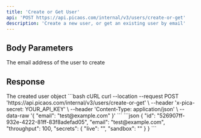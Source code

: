 ```yaml
---
title: 'Create or Get User'
api: 'POST https://api.picaos.com/internal/v3/users/create-or-get'
description: 'Create a new user, or get an existing user by email'
---
```


## Body Parameters

<ParamField body="email" type="string" required>
  The email address of the user to create
</ParamField>

## Response

<ResponseField name="user" type="User">
  The created user object
</ResponseField>

<RequestExample>
```bash cURL
curl --location --request POST 'https://api.picaos.com/internal/v3/users/create-or-get' \
--header 'x-pica-secret: YOUR_API_KEY' \
--header 'Content-Type: application/json' \
--data-raw '{
    "email": "test@example.com"
}'
```
</RequestExample>

<ResponseExample>
```json
{
    "id": "526907ff-932e-4222-81ff-83f8adefad05",
    "email": "test@example.com",
    "throughput": 100,
    "secrets": {
        "live": "<USER_LIVE_KEY>",
        "sandbox": "<USER_SANDBOX_KEY>"
    }
}
```
</ResponseExample>